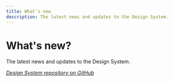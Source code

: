 ```yaml
---
title: What’s new
description: The latest news and updates to the Design System.
---
```


# What's new?

The latest news and updates to the Design System.

*[Design System repository on GitHub](https://github.com/strapi/design-system)*